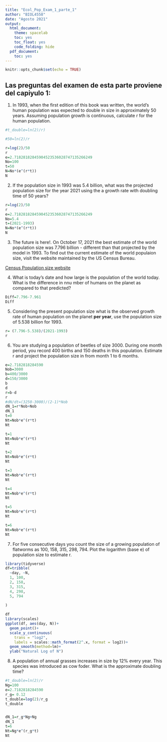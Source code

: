 ```yaml
---
title: "Ecol_Pop_Exam_1_parte_1"
author: "BIOL4558"
date: "Agosto 2021"
output:
  html_document: 
    theme: spacelab
    toc: yes
    toc_float: yes
    code_folding: hide
  pdf_document:
    toc: yes
---
```


```r
knitr::opts_chunk$set(echo = TRUE)
```


## Las preguntas del examen de esta parte proviene del capiyulo 1:


1. In 1993, when the first edition of this book was written, the world's human population was expected to double in size in approximately 50 years. Assuming population growth is continuous, calculate r for the human population. 

```r
#t_double=ln(2)/r)

#50=ln(2)/r

r=log(2)/50
r
e=2.71828182845904523536028747135266249
No=100
t=50
N=No*(e^(r*t))
N
```


2. If the population size in 1993 was 5.4 billion, what was the projected population size for the year 2021 using the a growth  rate with doubling time of 50 years?


```r
r=log(2)/50
r
e=2.71828182845904523536028747135266249
No=5.4
t=(2021-1993)
N=No*(e^(r*t))
N
```


3.  The future is here!. On October  17, 2021 the best estimate of the world population size was 7.796 billion - different than that projected by the model in 1993. To find out the current estimate of the world populaion size, visit the website maintained by the US Census Bureau.

[Census Population size website](https://www.census.gov/popclock/)

4. What is today's date and how large is the population of the world today. What is the difference in nnu mber of humans on the planet as compared to that predicted?



```r
Diff=7.796-7.961
Diff
```


5. Considering the present population size what is the observed growth rate of human population on the planet **per year**, use the population size of 5.538 billion for 1993. 

```r
r= (7.796-5.538)/(2021-1993)
r
```



6. You are studying a population of beetles of size 3000.  During one month period, you record 400 births and 150 deaths in this population. Estimate r and project the population size in from month 1 to 6 months.


```r
e=2.7182818284590
Nob=3000
b=400/3000
d=150/3000
b
d
r=b-d
r
#dN/dt=(3250-3000)/(2-1)*Nob
dN_1=r*Nob+Nob
dN_1
t=0
Nt=Nob*e^(r*t)
Nt

t=1
Nt=Nob*e^(r*t)
Nt

t=2
Nt=Nob*e^(r*t)
Nt

t=3
Nt=Nob*e^(r*t)
Nt

t=4
Nt=Nob*e^(r*t)
Nt

t=5
Nt=Nob*e^(r*t)
Nt

t=6
Nt=Nob*e^(r*t)
Nt

```


7. For five consecutive days you count the size of a growing population of flatworms as 100, 158, 315, 298, 794. Plot the logarithm (base e) of population size to estimate r.



```r
library(tidyverse)
df=tribble(
  ~day, ~N,
  1, 100,
  2, 158,
  3, 315, 
  4, 298,
  5, 794
  
)

df
library(scales)
ggplot(df, aes(day, N))+
  geom_point()+
  scale_y_continuous(
    trans = "log2",
    labels = scales::math_format(2^.x, format = log2))+
  geom_smooth(method=lm)+
  ylab("Natural Log of N")

```


8.  A population of annual grasses increases in size by 12% every year. This species was introduced as cow foder.  What is the approximate doubling time?


```r
#t_double=ln(2)/r
Ng=100
e=2.7182818284590
r_g= 0.12
t_double=log(2)/r_g
t_double


dN_1=r_g*Ng+Ng
dN_1
t=6
Nt=Ng*e^(r_g*t)
Nt

```




